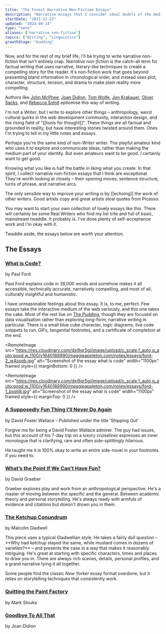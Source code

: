 ```yaml
---
title: "The Finest Narrative Non-Fiction Essays"
description: "Narrative essays that I consider ideal models of the medium"
startDate: "2021-12-22"
updated: "2024-04-14"
type: "note"
aliases: ["narrative non-fiction"]
topics: ["Writing", "Linguistics"]
growthStage: "budding"
---
```


<IntroParagraph>Now, and for the rest of my brief life, I'll be trying to write narrative non-fiction that isn't entirely crap. _Narrative non-fiction_ is the catch-all term for factual writing that uses narrative, literary-like techniques to create a compelling story for the reader. It's non-fiction work that goes beyond presenting bland information in chronological order, and instead uses plot, character, structure, tension, and drama to make plain reality more compelling.</IntroParagraph>

Authors like [John McPhee](https://en.wikipedia.org/wiki/John_McPhee), [Joan Didion](https://en.wikipedia.org/wiki/Joan_Didion), [Tom Wolfe](https://en.wikipedia.org/wiki/Tom_Wolfe), [Jon Krakauer](https://en.wikipedia.org/wiki/Jon_Krakauer), [Oliver Sacks](https://en.wikipedia.org/wiki/Oliver_Sacks), and [Rebecca Solnit](https://en.wikipedia.org/wiki/Rebecca_Solnit) epitomise this way of writing.

I'm not a _Writer_, but I write to explore other things – anthropology, weird cultural quirks in the web development community, interaction design, and the rising field of "[[tools for thought]]". These things are all factual and grounded in reality, but have interesting stories twisted around them. Ones I'm trying to tell in my little notes and essays.

Perhaps you're the same kind of non-_Writer_ writer. The playful amateur kind who uses it to explore and communicate ideas, rather than making the medium part of your identity. But even amateurs want to be good. _I_ certainly want to get good.

Knowing what you like is half the battle in liking what you create. In that spirit, I collect narrative non-fiction essays that I think are exceptional. They're worth looking at closely – their opening moves, sentence structure, turns of phrase, and narrative arcs.

The only sensible way to improve your writing is by [[echoing]] the work
of other writers. Good artists copy and great artists steal quotes from Picasso.

You may want to start your own collection of lovely essays like this. There will certainly be some Real Writers who find my list trite and full of basic, mainstream twaddle. It probably is. I've done plenty of self-acceptance work and I'm okay with it.

Twaddle aside, the essays below are worth your attention.

## The Essays

### [What is Code?](https://www.bloomberg.com/graphics/2015-paul-ford-what-is-code/)

<p className="small-caps">by Paul Ford</p>

<p>
Paul Ford explains code in 38,000 words and somehow makes it all accessible, technically accurate, narratively compelling, and most of all, culturally insightful and humanistic.

I have unreasonable feelings about this essay. It is, to me, perfect. Few essays take the interactive medium of the web seriously, and this one takes the cake. <Footnote idName={1}>Most of the rest live on [The Pudding](https://pudding.cool), though they are focused on data visualisation rather than exploring long-form, narrative writing in particular.</Footnote> There is a small blue cube character, logic diagrams, live code snippets to run, GIFs, tangential footnotes, and a certificate of completion at the end.

</p>

<RemoteImage
  src="https://res.cloudinary.com/dxj9qr5gj/image/upload/c_scale,f_auto,q_auto:good,w_1100/v1640188990/maggieappleton.com/notes/essays/ford-2_w4zoqb.jpg"
  alt="Screenshot of the essay what is code"
  width="1100px"
  framed
  style={{ marginBottom: 0 }}
/>

<RemoteImage
  src="https://res.cloudinary.com/dxj9qr5gj/image/upload/c_scale,f_auto,q_auto:good,w_1100/v1640188990/maggieappleton.com/notes/essays/ford-1_bxqtj8.jpg"
  alt="Screenshot of the essay what is code"
  width="1100px"
  framed
  style={{ marginTop: 0 }}
/>

### [A Supposedly Fun Thing I'll Never Do Again](https://harpers.org/wp-content/uploads/2008/09/HarpersMagazine-1996-01-0007859.pdf)

<p className="small-caps">by David Foster Wallace – Published under the title 'Shipping Out'</p>

<p>
Forgive me for being a David Foster Wallace admirer. The guy had issues, but this account of his 7-day trip on a luxury cruiseliner expresses an inner monologue that is clarifying, rare and often side-splittingly hilarious.

He taught me it is 100% okay to write an entire side-novel in your footnotes if you need to.

</p>

### [What’s the Point If We Can’t Have Fun?](https://thebaffler.com/salvos/whats-the-point-if-we-cant-have-fun)

<p className="small-caps">by David Graeber</p>

<p>
Graeber explores play and work from an anthropological perspective. He's a master of moving between the specific and the general. Between academic theory and personal storytelling. He's always ready with armfuls of evidence and citations but doesn't drown you in them.
</p>

### [The Ketchup Conundrum](https://www.newyorker.com/magazine/2004/09/06/the-ketchup-conundrum)

<p className="small-caps">by Malcolm Gladwell</p>

<p>
This piece uses a typical Gladwellian style. He takes a fairly dull question – **Why had ketchup stayed the same, while mustard comes in dozens of varieties?** – and presents the case in a way that makes it reasonably intriguing. He's great at starting with specific characters, times and places to draw you in. There are always rich scenes, details, personal profiles, and a grand narrative tying it all together.

Some people find the classic _New Yorker_ essay format overdone, but it relies on storytelling techniques that consistently work.

</p>

### [Quitting the Paint Factory](http://www.molvray.com/ebooks/Quitting_the_Paint_Factory_Mark_Slouka.html)

<p className="small-caps">by Mark Slouka</p>

### [Goodbye To All That](https://essaysspring13.qwriting.qc.cuny.edu/files/2013/04/Joan-Didion-Goodbye-to-All-That.pdf)

<p className="small-caps">by Joan Didion</p>

